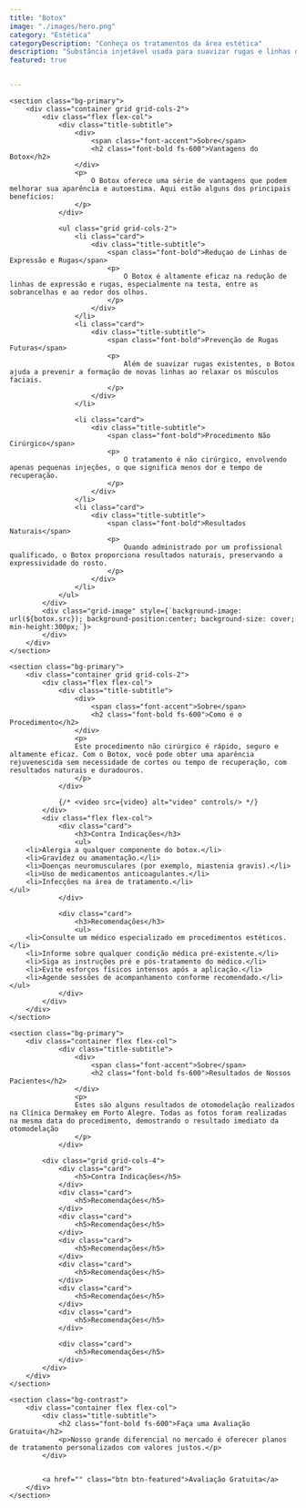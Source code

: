 ```yaml
---
title: "Botox"
image: "./images/hero.png"
category: "Estética"
categoryDescription: "Conheça os tratamentos da área estética"
description: "Substância injetável usada para suavizar rugas e linhas de expressão no rosto, proporcionando uma aparência mais jovem."
featured: true


---
```



	<section class="bg-primary">
		<div class="container grid grid-cols-2">
			<div class="flex flex-col">
				<div class="title-subtitle">
					<div>
						<span class="font-accent">Sobre</span>
						<h2 class="font-bold fs-600">Vantagens do Botox</h2>
					</div>
					<p>
						O Botox oferece uma série de vantagens que podem melhorar sua aparência e autoestima. Aqui estão alguns dos principais benefícios:
					</p>
				</div>

				<ul class="grid grid-cols-2">
					<li class="card">
						<div class="title-subtitle">
							<span class="font-bold">Reduçao de Linhas de Expressão e Rugas</span>
							<p>
								O Botox é altamente eficaz na redução de linhas de expressão e rugas, especialmente na testa, entre as sobrancelhas e ao redor dos olhos.
							</p>
						</div>
					</li>
					<li class="card">
						<div class="title-subtitle">
							<span class="font-bold">Prevenção de Rugas Futuras</span>
							<p>
								Além de suavizar rugas existentes, o Botox ajuda a prevenir a formação de novas linhas ao relaxar os músculos faciais.
							</p>
						</div>
					</li>

					<li class="card">
						<div class="title-subtitle">
							<span class="font-bold">Procedimento Não Cirúrgico</span>
							<p>
								O tratamento é não cirúrgico, envolvendo apenas pequenas injeções, o que significa menos dor e tempo de recuperação.
							</p>
						</div>
					</li>
					<li class="card">
						<div class="title-subtitle">
							<span class="font-bold">Resultados Naturais</span>
							<p>
								Quando administrado por um profissional qualificado, o Botox proporciona resultados naturais, preservando a expressividade do rosto.
							</p>
						</div>
					</li>
				</ul>
			</div>
			<div class="grid-image" style={`background-image: url(${botox.src}); background-position:center; background-size: cover; min-height:300px;`}>
			</div>
		</div>
	</section>

	<section class="bg-primary">
		<div class="container grid grid-cols-2">
			<div class="flex flex-col">
				<div class="title-subtitle">
					<div>
						<span class="font-accent">Sobre</span>
						<h2 class="font-bold fs-600">Como é o Procedimento</h2>
					</div>
					<p>
					Este procedimento não cirúrgico é rápido, seguro e altamente eficaz. Com o Botox, você pode obter uma aparência rejuvenescida sem necessidade de cortes ou tempo de recuperação, com resultados naturais e duradouros.
					</p>
				</div>

				{/* <video src={video} alt="video" controls/> */}
			</div>
			<div class="flex flex-col">
				<div class="card">
					<h3>Contra Indicações</h3>
					<ul>
        <li>Alergia a qualquer componente do botox.</li>
        <li>Gravidez ou amamentação.</li>
        <li>Doenças neuromusculares (por exemplo, miastenia gravis).</li>
        <li>Uso de medicamentos anticoagulantes.</li>
        <li>Infecções na área de tratamento.</li>
    </ul>
				</div>

				<div class="card">
					<h3>Recomendações</h3>
					<ul>
        <li>Consulte um médico especializado em procedimentos estéticos.</li>
        <li>Informe sobre qualquer condição médica pré-existente.</li>
        <li>Siga as instruções pré e pós-tratamento do médico.</li>
        <li>Evite esforços físicos intensos após a aplicação.</li>
        <li>Agende sessões de acompanhamento conforme recomendado.</li>
    </ul>
				</div>
			</div>
		</div>
	</section>

	<section class="bg-primary">
		<div class="container flex flex-col">
				<div class="title-subtitle">
					<div>
						<span class="font-accent">Sobre</span>
						<h2 class="font-bold fs-600">Resultados de Nossos Pacientes</h2>
					</div>
					<p>
					Estes são alguns resultados de otomodelação realizados na Clínica Dermakey em Porto Alegre. Todas as fotos foram realizadas na mesma data do procedimento, demostrando o resultado imediato da otomodelação
					</p>
				</div>

			<div class="grid grid-cols-4">
				<div class="card">
					<h5>Contra Indicações</h5>
				</div>
				<div class="card">
					<h5>Recomendações</h5>
				</div>
				<div class="card">
					<h5>Recomendações</h5>
				</div>
				<div class="card">
					<h5>Recomendações</h5>
				</div>
				<div class="card">
					<h5>Recomendações</h5>
				</div>
				<div class="card">
					<h5>Recomendações</h5>
				</div>
				<div class="card">
					<h5>Recomendações</h5>
				</div>

				<div class="card">
					<h5>Recomendações</h5>
				</div>
			</div>
		</div>
	</section>

	<section class="bg-contrast">
		<div class="container flex flex-col">
			<div class="title-subtitle">
				<h2 class="font-bold fs-600">Faça uma Avaliação Gratuita</h2>
				<p>Nosso grande diferencial no mercado é oferecer planos de tratamento personalizados com valores justos.</p>
			</div>


			<a href="" class="btn btn-featured">Avaliação Gratuita</a>
		</div>
	</section>